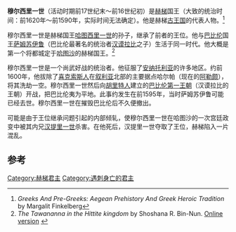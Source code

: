 {{Infobox Monarch
| name           = 穆尔西里一世
| title          = [[赫梯|赫梯]]国王
| image          = 
| image_size     = 
| caption        =
| reign          = 约前1620年—约前1590年在位
| date of birth  = 
| place of birth = 
| date of death  =约前1590年
| place of death = 
| predecessor    = [[哈图西里一世|哈图西里一世]]
| successor      = [[汉提里一世|汉提里一世]]
}}
'''穆尔西里一世'''（活动时期前17世纪末～前16世纪初）是[[赫梯|赫梯]]国王（大致的统治时间：前1620年～前1590年，实际时间无法确定）。他是赫梯[[古王国_(赫梯)|古王国]]的代表人物。<ref>''Greeks And Pre-Greeks: Aegean Prehistory And Greek Heroic Tradition'' by Margalit Finkelberg</ref>

穆尔西里一世是赫梯国王[[哈图西里一世|哈图西里一世]]的孙子，继承了前者的王位。他与[[巴比伦|巴比伦]]国王[[萨姆苏伊鲁|萨姆苏伊鲁]]（巴比伦最著名的统治者[[汉谟拉比|汉谟拉比]]之子）生活于同一时代。他大概是第一个将都城定于[[哈图沙|哈图沙]]的赫梯国王。<ref>''The Tawananna in the Hittite kingdom'' by Shoshana R. Bin-Nun. [http://books.google.hr/books?id=X3hiAAAAMAAJ&q=Harapsili&dq=Harapsili&hl=hr&sa=X&ei=3JSnT5ORKcGN-wa0o5j4Ag&redir_esc=y Online version] {{Wayback|url=http://books.google.hr/books?id=X3hiAAAAMAAJ&q=Harapsili&dq=Harapsili&hl=hr&sa=X&ei=3JSnT5ORKcGN-wa0o5j4Ag&redir_esc=y |date=20141230162207 }}</ref>

穆尔西里一世是一个尚武好战的统治者。他征服了[[安纳托利亚|安纳托利亚]]的许多地区。约前1600年，他拔除了[[喜克索斯人|喜克索斯人]]在[[叙利亚|叙利亚]]北部的主要据点哈尔帕（现在的[[阿勒颇|阿勒颇]]），将其洗劫一空。穆尔西里一世然后向[[胡里特人|胡里特人]]建立的[[巴比伦第一王朝|巴比伦第一王朝]]（汉谟拉比的王朝）开战，把巴比伦夷为平地。此事约发生在前1595年，当时萨姆苏伊鲁可能已经去世。穆尔西里一世在摧毁巴比伦后不久便撤出。

可能是由于王位继承问题引起的内部倾轧，使穆尔西里一世在哈图沙的一次宫廷政变中被其内兄[[汉提里一世|汉提里一世]]杀害。在他死后，汉提里一世夺取了王位，赫梯陷入一片混乱。

==参考==
{{Reflist}}

{{leader|[[哈图西里一世|哈图西里一世]]|[[赫梯君主列表|赫梯国王]]|[[汉提里一世|汉提里一世]]}}

{{Authority control}}
[[Category:赫梯君主|Category:赫梯君主]]
[[Category:遇刺身亡的君主|Category:遇刺身亡的君主]]
{{Monarch-stub}}